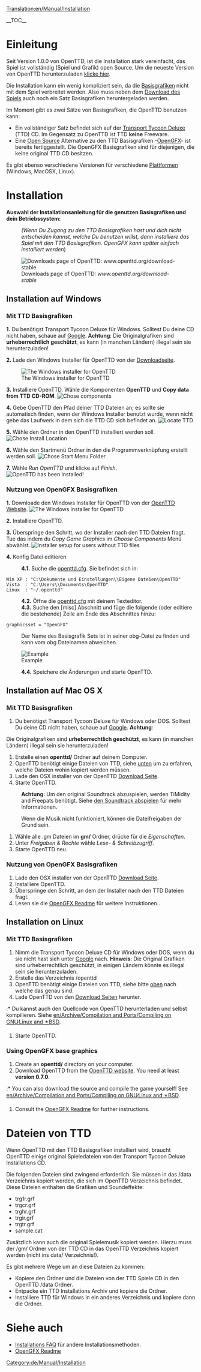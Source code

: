 [[Translation:en/Manual/Installation]]
{{de/Übersetzung|en/Manual/Installation|85}}
{{de/Manual/Inhaltsverzeichnis}}

__TOC__
=Einleitung=
Seit Version 1.0.0 von OpenTTD, ist die Installation stark vereinfacht, das Spiel ist vollständig (Spiel und Grafik) open Source. Um die neueste Version von OpenTTD herunterzuladen [http://www.openttd.org/download-stable klicke hier].

Die Installation kann ein wenig kompliziert sein, da die [[de/Basisgrafiken|Basisgrafiken]] nicht mit dem Spiel verbreitet werden. Also muss neben dem [http://www.openttd.org/ Download des Spiels] auch noch ein Satz Basisgrafiken heruntergeladen werden.

Im Moment gibt es zwei Sätze von Basisgrafiken, die OpenTTD benutzen kann:
* Ein vollständiger Satz befindet sich auf der [http://de.wikipedia.org/wiki/Transport_Tycoon Transport Tycoon Deluxe] (TTD) CD. Im Gegensatz zu OpenTTD ist TTD '''keine''' Freeware.
* Eine [http://de.wikipedia.org/wiki/Open_source Open Source] Alternative zu den TTD Basisgrafiken -[[de/OpenGFX|OpenGFX]]- ist bereits fertiggestellt. Die OpenGFX Basisgrafiken sind für diejenigen, die keine original TTD CD besitzen.

Es gibt ebenso verschiedene Versionen für verschiedene [[de/Betriebssysteme|Plattformen]] (Windows, MacOSX, Linux).

= Installation=
'''Auswahl der Installationsanleitung für die genutzen Basisgrafiken und dein Betriebssystem:'''
:<p style="font-size: 90%">''(Wenn Du Zugang zu den TTD Basisgrafiken hast und dich nicht entscheiden kannst, welche Du benutzen willst, dann installiere das Spiel mit den TTD Basisgrafiken. OpenGFX kann später einfach installiert werden'')</p>

[[File:en/Manual/Installation 1a.png|frame|center|Downloads page of OpenTTD: ''www.openttd.org/download-stable'']]

== Installation auf Windows ==
===Mit TTD Basisgrafiken===
'''1.''' Du benötigst Transport Tycoon Deluxe für Windows. Solltest Du deine CD nicht haben, schaue auf [http://www.google.com/search?q=transport+tycoon+deluxe Google]. '''Achtung''':
Die Originalgrafiken sind '''urheberrechtlich geschützt''', es kann (in manchen Ländern) illegal sein sie herunterzuladen!

'''2.''' Lade den Windows Installer für OpenTTD von der [http://www.openttd.org/download-stable Downloadseite].

[[File:en/Manual/Installation 1b.png|frame|center|The Windows installer for OpenTTD]]

'''3.''' Installiere OpenTTD. Wähle die Komponenten '''OpenTTD''' und '''Copy data from TTD CD-ROM'''.
[[File:en/Manual/Installation 2.png|frame|center|Chose components]]

'''4.''' Gebe OpenTTD den Pfad deiner TTD Dateien an; es sollte sie automatisch finden, wenn der Windows Installer benutzt wurde, wenn nicht gebe das Laufwerk in dem sich die TTD CD sich befindet an. 
[[File:en/Manual/Installation 3.png|frame|center|Locate TTD]]

'''5.''' Wähle den Ordner in den OpenTTD installiert werden soll.
[[File:en/Manual/Installation 4.png|frame|center|Chose Install Location]]

'''6.''' Wähle den Startmenü Ordner in den die Programmverknüpfung erstellt werden soll.
[[File:en/Manual/Installation 5.png|frame|center|Chose Start Menu Folder]]

'''7.''' Wähle ''Run OpenTTD'' und klicke auf ''Finish''.
[[File:en/Manual/Installation 6.png|frame|center|OpenTTD has been installed!]]

===Nutzung von OpenGFX Basisgrafiken===
'''1.''' Downloade den Windows Installer  für OpenTTD von der [http://www.openttd.org/ OpenTTD Website].
[[File:en/Manual/Installation 1b.png|frame|center|The Windows installer for OpenTTD]]

'''2.''' Installiere OpenTTD.

'''3.''' Überspringe den Schritt, wo der Installer nach den TTD Dateien fragt. Tue das indem du ''Copy Game Graphics'' im ''Choose Components'' Menü abwählst.
[[File:en/Manual/Installation 2 gfx.png|frame|center|Installer setup for users without TTD files]]

'''4.''' Konfig Datei editieren
:'''4.1.''' Suche die [[de/Openttd.cfg|openttd.cfg]]. Sie befindet sich in:
 Win XP : "C:\Dokumente und Einstellungen\<username>\Eigene Dateien\OpenTTD"
 Vista  : "C:\Users\<username>\Documents\OpenTTD"
 Linux  : "~/.openttd"
:'''4.2.''' Öffne die [[de/Openttd.cfg|openttd.cfg]] mit deinem Texteditor.
:'''4.3.''' Suche den [misc] Abschnitt und füge die folgende (oder editiere die bestehende) Zeile am Ende des Abschnittes hinzu:
 graphicsset = "OpenGFX"
: Der Name des Basisgrafik Sets ist in seiner obg-Datei zu finden und kann vom obg Dateinamen abweichen.
[[File:en/Manual/Installation 9 grx manual configuration cfg.png|frame|center|Example]]
:'''4.4.''' Speichere die Änderungen und starte OpenTTD.


== Installation auf Mac OS X ==
{{en/Achtung| 1=Es gibt keine offiziellen Binärdatein für Mac OS X für die 1.0.x Versionen. Wie auch immer, die Unterstützung wird für die 1.1.x Versionen wieder fortgesetzt, bitte Lade die neueste '''offizielle''' Binärversion (momentan 1.1.2).}}

===Mit TTD Basisgrafiken===
#Du benötigst Transport Tycoon Deluxe für Windows oder DOS. Solltest Du deine CD nicht haben, schaue auf [http://www.google.com/search?q=transport+tycoon+deluxe Google]. '''Achtung''':
Die Originalgrafiken sind '''urheberrechtlich geschützt''', es kann (in manchen Ländern) illegal sein sie herunterzuladen!
#Erstelle einen '''openttd/''' Ordner auf deinem Computer.
#OpenTTD benötigt einige Dateien von TTD, siehe [[#dateien-von-ttd|unten]] um zu erfahren, welche Dateien wohin kopiert werden müssen.
#Lade den OSX installer von der OpenTTD [http://www.openttd.org/download-stable Download Seite].
#Starte OpenTTD.


:'''Achtung:''' Um den original Soundtrack abzuspielen, werden TiMidity and Freepats benötigt. Siehe [[de/Compilieren auf Linux#den-soundtrack-abspielen|den Soundtrack abspielen]] für mehr Informationen. 


:Wenn die Musik nicht funktioniert, können die Dateifreigaben der Grund sein.
#Wähle alle .gm Dateien im '''gm/''' Ordner, drücke {{en/Keypress|Strg|I}} für die ''Eigenschaften''.
#Unter ''Freigaben & Rechte'' wähle ''Lese- & Schreibzugriff''.
#Starte OpenTTD neu.


===Nutzung von OpenGFX Basisgrafiken===
#Lade den OSX installer von der OpenTTD [http://www.openttd.org/download-stable Download Seite].
# Installiere OpenTTD.
# Überspringe den Schritt, an dem der Installer nach den TTD Dateien fragt.
# Lesen sie die [[de/Archive/Community/OpenGFX Readme#manuelle-installation-von-opengfx|OpenGFX Readme]] für weitere Instruktionen..

== Installation on Linux ==
{{en/Outdated|The page doesnt include OpenTTD 1.0.0 automatic installation and a bit rough, see [http://vcs.openttd.org/svn/browser/trunk/readme.txt installation readme] for reference.<br>Also note almost duplicate page at [[en/Archive/Manual/Installation FAQ]]}}

===Mit TTD Basisgrafiken===
#Nimm die Transport Tycoon Deluxe CD für Windows oder DOS, wenn du sie nicht hast sieh unter [http://www.google.com/search?q=transport+tycoon+deluxe Google] nach. '''Hinweis''': Die Original Grafiken sind urheberrechtlich geschützt, in einigen Ländern könnte es illegal sein sie herunterzuladen.
#Erstelle das Verzeichnis /openttd
#OpenTTD benötigt einige Dateien von TTD, siehe bitte [[#dateien-von-ttd|oben]] nach welche das genau sind.
#Lade OpenTTD von den [http://www.openttd.org/download-stable Download Seiten] herunter.
:* Du kannst auch den Quellcode von OpenTTD herunterladen und selbst kompilieren. Siehe [[en/Archive/Compilation and Ports/Compiling on GNU∕Linux and 🟉BSD]].
#Starte OpenTTD.

===Using OpenGFX base graphics===
#Create an '''openttd/''' directory on your computer.
# Download OpenTTD from the [http://www.openttd.org/ OpenTTD website]. You need at least '''version 0.7.0'''.
:* You can also download the source and compile the game yourself! See [[en/Archive/Compilation and Ports/Compiling on GNU∕Linux and 🟉BSD]].
# Consult the [[en/Archive/Community/OpenGFX Readme#manually-installing-opengfx|OpenGFX Readme]] for further instructions.


=Dateien von TTD=
Wenn OpenTTD mit den TTD Basisgrafiken installiert wird, braucht OpenTTD einige original Spieledateien von der Transport Tycoon Deluxe Installations CD.

Die folgenden Dateien sind zwingend erforderlich. Sie müssen in das /data Verzeichnis kopiert werden, die sich im OpenTTD Verzeichnis befindet. Diese Dateien enthalten die Grafiken und Soundeffekte:
* trg1r.grf
* trgcr.grf
* trghr.grf
* trgir.grf
* trgtr.grf
* sample.cat


Zusätzlich kann auch die original Spielemusik kopiert werden. Hierzu muss der /gm/ Ordner von der TTD CD in das OpenTTD Verzeichnis kopiert werden (nicht ins data/ Verzeichnis!).


Es gibt mehrere Wege um an diese Dateien zu kommen:
* Kopiere den Ordner und die Dateien von der TTD Spiele CD in den OpenTTD /data Ordner.
* Entpacke ein TTD Installations Archiv und kopiere die Ordner.
* Installiere TTD für Windows in ein anderes Verzeichnis und kopiere dann die Ordner.

= Siehe auch=
* [[de/Installations FAQ|Installations FAQ]] für andere Installationsmethoden.
* [[de/Archive/Community/OpenGFX Readme|OpenGFX Readme]]

[[Category:de/Manual/Installation]]